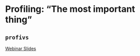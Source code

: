 # Profiling: "The most important thing"

## `profivs`

[Webinar Slides](https://github.com/rstudio/webinars/blob/master/26-Profiling/Profiling.pdf)
